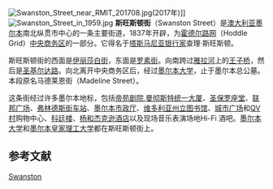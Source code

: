 {{Unreferenced|time=2018-01-18T02:55:21+00:00}}
{{Link style|time=2015-12-12T02:12:30+00:00}}
[[Image:Swanston_Street_near_RMIT_201708.jpg|thumb]](2017年)]]
[[Image:Swanston_Street_in_1959.jpg|thumb]]
'''斯旺斯顿街'''（Swanston Street）是[[澳大利亚|澳大利亚]][[墨尔本|墨尔本]]南北纵贯市中心的一条主要街道，1837年开辟，为[[霍德尔路网|霍德尔路网]]（Hoddle Grid）[[中央商务区|中央商务区]]的一部分。它得名于[[塔斯马尼亚|塔斯马尼亚]][[银行家|银行家]]查理·斯旺斯顿。 

斯旺斯顿街的西面是[[:en:Elizabeth_Street,_Melbourne|伊丽莎白街]]，东面是[[:en:Russell_Street,_Melbourne|罗素街]]。向南跨过[[雅拉河|雅拉河]]上的[[王子桥|王子桥]]，然后是[[:en:St_Kilda_Road,_Melbourne|圣基尔达路]]。向北离开中央商务区后，经过[[墨尔本大学|墨尔本大学]]，止于墨尔本总公墓。本段原名马德莱恩街（Madeline Street）。

这条街经过许多墨尔本地标，包括[[:en:Capitol_Theatre|帝苑剧院]],[[:en:Manchester_Unity_Building|曼彻斯特统一大厦]]、[[圣保罗座堂_(墨尔本)|圣保罗座堂]]、[[聯邦廣場_(墨爾本)|联邦广场]]、[[弗林德斯街车站|弗林德斯街车站]]、[[墨尔本市政厅|墨尔本市政厅]]、[[维多利亚州立图书馆|维多利亚州立图书馆]]、[[:en:Melbourne_City_Square|城市广场]]和[[:en:Queen_Victoria_Village|QV村]]购物中心、[[:en:Curtin_House|科廷楼]]、[[杨和杰克逊酒店|杨和杰克逊酒店]]以及现场音乐表演场地Hi-Fi 酒吧。[[墨尔本大学|墨尔本大学]]和[[墨尔本皇家理工大学|墨尔本皇家理工大学]]都在斯旺斯顿街上。

==参考文献==
{{reflist}}
{{commons|Swanston Street, Melbourne}}
{{coord|37.8064|S|144.963|E|source:kolossus-nlwiki|display=title}}
{{墨尔本地标}}
[[Category:墨尔本街道|Swanston]]